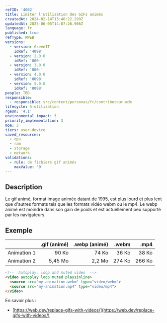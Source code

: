 ```yaml
---
refID: '4002'
title: Limiter l'utilisation des GIFs animés
createdAt: 2024-02-14T13:40:22.299Z
updatedAt: 2025-06-05T14:07:26.906Z
language: fr
published: true
refType: RWEB
versions:
  - version: GreenIT
    idRef: '4098'
  - version: 2.0.0
    idRef: '000-'
  - version: 3.0.0
    idRef: '000-'
  - version: 4.0.0
    idRef: '0098'
  - version: 5.0.0
    idRef: '0098'
people: TBD
responsible:
  - responsible: src/content/personas/fr/contributeur.mdx
lifecycle: 5-utilization
rgesn: '4.1'
environmental_impact: 3
priority_implementation: 3
moe: 3
tiers: user-device
saved_resources:
  - cpu
  - ram
  - storage
  - network
validations:
  - rule: de fichiers gif animés
    maxValue: '0'
---
```


## Description

Le gif animé, format image animée datant de 1995, est plus lourd et plus lent que d'autres formats tels que les formats vidéo webm ou le mp4.
Le webp animé est moindre dans son gain de poids et est actuellement peu supporté par les navigateurs.

## Exemple

|             | .gif (animé) | .webp (animé) |  .webm |   .mp4 |
| :---------- | -----------: | ------------: | -----: | -----: |
| Animation 1 |        90 Ko |         74 Ko |  36 Ko |  38 Ko |
| Animation 2 |      5,45 Mo |        2,2 Mo | 274 Ko | 266 Ko |

```html
<!--  Autoplay, loop and muted video  -->
<video autoplay loop muted playsinline>
  <source src="my-animation.webm" type="video/webm">
  <source src="my-animation.mp4" type="video/mp4">
</video>
```

En savoir plus :

* [https://web.dev/replace-gifs-with-videos/](https://web.dev/replace-gifs-with-videos/)

